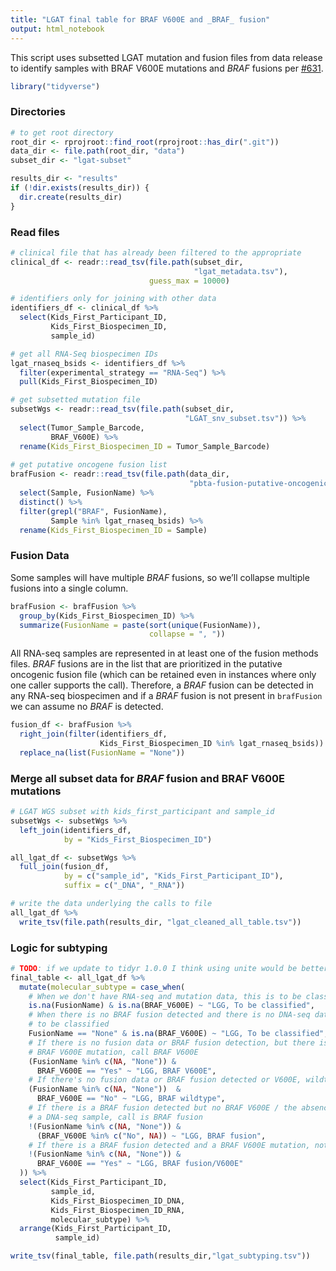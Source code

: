```yaml
---
title: "LGAT final table for BRAF V600E and _BRAF_ fusion"
output: html_notebook
---
```


This script uses subsetted LGAT mutation and fusion files from data release to identify samples with BRAF V600E mutations and _BRAF_ fusions per [#631](https://github.com/AlexsLemonade/OpenPBTA-analysis/issues/631).

```r
library("tidyverse")
```

### Directories

```r
# to get root directory
root_dir <- rprojroot::find_root(rprojroot::has_dir(".git"))
data_dir <- file.path(root_dir, "data")
subset_dir <- "lgat-subset"

results_dir <- "results"
if (!dir.exists(results_dir)) {
  dir.create(results_dir)
}
```


### Read files
    
```r
# clinical file that has already been filtered to the appropriate 
clinical_df <- readr::read_tsv(file.path(subset_dir, 
                                         "lgat_metadata.tsv"),
                               guess_max = 10000)

# identifiers only for joining with other data
identifiers_df <- clinical_df %>%
  select(Kids_First_Participant_ID,
         Kids_First_Biospecimen_ID,
         sample_id)

# get all RNA-Seq biospecimen IDs
lgat_rnaseq_bsids <- identifiers_df %>% 
  filter(experimental_strategy == "RNA-Seq") %>%
  pull(Kids_First_Biospecimen_ID)

# get subsetted mutation file
subsetWgs <- readr::read_tsv(file.path(subset_dir, 
                                       "LGAT_snv_subset.tsv")) %>% 
  select(Tumor_Sample_Barcode, 
         BRAF_V600E) %>%
  rename(Kids_First_Biospecimen_ID = Tumor_Sample_Barcode)
  
# get putative oncogene fusion list
brafFusion <- readr::read_tsv(file.path(data_dir,
                                        "pbta-fusion-putative-oncogenic.tsv")) %>%
  select(Sample, FusionName) %>% 
  distinct() %>%
  filter(grepl("BRAF", FusionName),
         Sample %in% lgat_rnaseq_bsids) %>%
  rename(Kids_First_Biospecimen_ID = Sample)
```

### Fusion Data

Some samples will have multiple _BRAF_ fusions, so we'll collapse multiple fusions into a single column.

```r
brafFusion <- brafFusion %>%
  group_by(Kids_First_Biospecimen_ID) %>%
  summarize(FusionName = paste(sort(unique(FusionName)),
                               collapse = ", "))
```


All RNA-seq samples are represented in at least one of the fusion methods files.
_BRAF_ fusions are in the list that are prioritized in the putative oncogenic fusion file (which can be retained even in instances where only one caller supports the call).
Therefore, a _BRAF_ fusion can be detected in any RNA-seq biospecimen and if a _BRAF_ fusion is not present in `brafFusion` we can assume no _BRAF_ is detected.

```r
fusion_df <- brafFusion %>%
  right_join(filter(identifiers_df,
                    Kids_First_Biospecimen_ID %in% lgat_rnaseq_bsids)) %>%
  replace_na(list(FusionName = "None"))
```

### Merge all subset data for _BRAF_ fusion and BRAF V600E mutations

```r
# LGAT WGS subset with kids_first_participant and sample_id
subsetWgs <- subsetWgs %>% 
  left_join(identifiers_df, 
            by = "Kids_First_Biospecimen_ID") 
```

```r
all_lgat_df <- subsetWgs %>%
  full_join(fusion_df, 
            by = c("sample_id", "Kids_First_Participant_ID"),
            suffix = c("_DNA", "_RNA"))

# write the data underlying the calls to file
all_lgat_df %>% 
  write_tsv(file.path(results_dir, "lgat_cleaned_all_table.tsv"))
```

### Logic for subtyping

```r
# TODO: if we update to tidyr 1.0.0 I think using unite would be better here
final_table <- all_lgat_df %>%
  mutate(molecular_subtype = case_when(
    # When we don't have RNA-seq and mutation data, this is to be classified
    is.na(FusionName) & is.na(BRAF_V600E) ~ "LGG, To be classified",
    # When there is no BRAF fusion detected and there is no DNA-seq data
    # to be classified
    FusionName == "None" & is.na(BRAF_V600E) ~ "LGG, To be classified",
    # If there is no fusion data or BRAF fusion detection, but there is a 
    # BRAF V600E mutation, call BRAF V600E
    (FusionName %in% c(NA, "None")) & 
      BRAF_V600E == "Yes" ~ "LGG, BRAF V600E",
    # If there's no fusion data or BRAF fusion detected or V600E, wildtype call 
    (FusionName %in% c(NA, "None"))  &
      BRAF_V600E == "No" ~ "LGG, BRAF wildtype",
    # If there is a BRAF fusion detected but no BRAF V600E / the absence of 
    # a DNA-seq sample, call is BRAF fusion
    !(FusionName %in% c(NA, "None")) & 
      (BRAF_V600E %in% c("No", NA)) ~ "LGG, BRAF fusion",
    # If there is a BRAF fusion detected and a BRAF V600E mutation, note both
    !(FusionName %in% c(NA, "None")) & 
      BRAF_V600E == "Yes" ~ "LGG, BRAF fusion/V600E"
  )) %>%
  select(Kids_First_Participant_ID,
         sample_id,
         Kids_First_Biospecimen_ID_DNA,
         Kids_First_Biospecimen_ID_RNA,
         molecular_subtype) %>%
  arrange(Kids_First_Participant_ID, 
          sample_id)

write_tsv(final_table, file.path(results_dir,"lgat_subtyping.tsv"))
```

